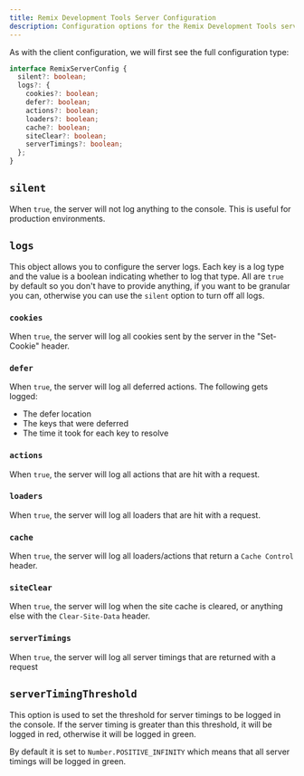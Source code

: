 ```yaml
---
title: Remix Development Tools Server Configuration
description: Configuration options for the Remix Development Tools server
---
```



As with the client configuration, we will first see the full configuration type:

```ts
interface RemixServerConfig {
  silent?: boolean;
  logs?: {
    cookies?: boolean;
    defer?: boolean;
    actions?: boolean;
    loaders?: boolean;
    cache?: boolean;
    siteClear?: boolean;
    serverTimings?: boolean;
  };
}
```

## `silent`

When `true`, the server will not log anything to the console. This is useful for production environments.

## `logs`

This object allows you to configure the server logs. Each key is a log type and the value is a boolean indicating whether to log that type.
All are `true` by default so you don't have to provide anything, if you want to be granular you can, otherwise you can use the `silent` option to turn off
all logs.

### `cookies`

When `true`, the server will log all cookies sent by the server in the "Set-Cookie" header.

### `defer`

When `true`, the server will log all deferred actions.
The following gets logged:
- The defer location
- The keys that were deferred
- The time it took for each key to resolve

### `actions`

When `true`, the server will log all actions that are hit with a request.

### `loaders`

When `true`, the server will log all loaders that are hit with a request.

### `cache`

When `true`, the server will log all loaders/actions that return a `Cache Control` header.

### `siteClear`

When `true`, the server will log when the site cache is cleared, or anything else with the `Clear-Site-Data` header.

### `serverTimings`

When `true`, the server will log all server timings that are returned with a request

## `serverTimingThreshold`

This option is used to set the threshold for server timings to be logged in the console.
If the server timing is greater than this threshold, it will be logged in red, otherwise it will be logged in green.

By default it is set to `Number.POSITIVE_INFINITY` which means that all server timings will be logged in green.